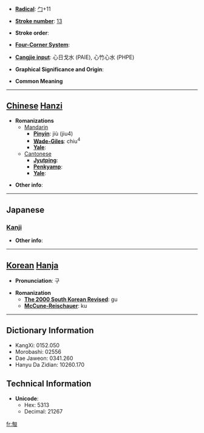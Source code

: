 * '''[[Wiktionary:Chinese radical index| Radical]]''': [[Wiktionary:Chinese radical index 勹|勹]]+11

* '''[[Wiktionary:Chinese total strokes index|Stroke number]]''': [[Wiktionary:Chinese total strokes index 13|13]]

* '''Stroke order''': 

* '''[[Wiktionary:Chinese four corner index|Four-Corner System]]''': 

* '''[[Wiktionary:Chinese Cangjie index|Cangjie input]]''': 心日戈水 (PAIE), 心竹心水 (PHPE)

* '''Graphical Significance and Origin''': 

* '''Common Meaning'''

----

== [[Chinese]] [[Hanzi]] ==

* '''Romanizations'''
** [[Mandarin]]
*** '''[[Pinyin]]''': jiù (jiu4)
*** '''[[Wade-Giles]]''': chiu<sup>4</sup>
*** '''[[Yale]]''': 
**[[Cantonese]]
***'''[[Jyutping]]''':
***'''[[Penkyamp]]''': 
***'''[[Yale]]''': 

* '''Other info''': 

----

==Japanese==
===[[Kanji]]===
{{kanji|on readings=[[きょう]] (kyō), [[く]] (ku)|kun readings=[[あつ]] (atsu), [[はかる]] (hakaru)}}

* '''Other info''':  

----

== [[Korean]] [[Hanja]] ==

* '''Pronunciation''': 구

* '''Romanization'''
** '''[[The 2000 South Korean Revised Romanization|The 2000 South Korean Revised]]''': gu
** '''[[McCune-Reischauer]]''': ku

----

== Dictionary Information ==

* KangXi: 0152.050
* Morobashi: 02556
* Dae Jaweon: 0341.260
* Hanyu Da Zidian: 10260.170

== Technical Information ==

* '''Unicode''':
** Hex: 5313
** Decimal: 21267

[[fr:匓]]